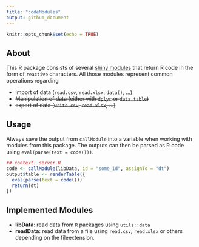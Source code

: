 ```yaml
---
title: "codeModules"
output: github_document
---
```


```r
knitr::opts_chunk$set(echo = TRUE)
```

## About

This R package consists of several [shiny modules](https://shiny.rstudio.com/articles/modules.html) that
return R code in the form of `reactive` characters. All those modules represent common operations regarding

* Import of data (`read.csv`, `read.xlsx`, `data()`, ...)
* ~~Manipulation of data (either with `dplyr` or `data.table`)~~
* ~~export of data (`write.csv`, `read.xlsx`, ...)~~

## Usage

Always save the output from `callModule` into a variable when working with modules from this package.
The outputs can then be parsed as R code using `eval(parse(text = code()))`.

```r
## context: server.R
code <- callModule(libData, id = "some_id", assignTo = "dt")
output$table <- renderTable({
  eval(parse(text = code()))
  return(dt)
})

```

## Implemented Modules

* **libData**: read data from `R` packages using `utils::data`
* **readData**: read data from a file using `read.csv`, `read.xlsx` or others depending on the fileextension.
